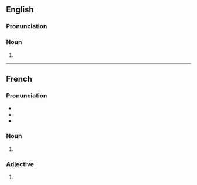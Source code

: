 {{also|vèrts}}
==English==

===Pronunciation===
{{rfp|lang=en}}
{{rfap|lang=en}}

===Noun===
{{head|en|noun plural form}}

# {{plural of|vert|lang=en}}

----

==French==

===Pronunciation===
* {{IPA|/vɛʁ/|lang=fr}}
* {{homophones|vair|vaire|ver|verre|verres|vers|vert|lang=fr}}
* {{rhymes|ɛːʁ|lang=fr}}

===Noun===
{{head|fr|noun plural form|g=m}}

# {{plural of|vert|lang=fr}}

===Adjective===
{{fr-adj-form}}

# {{masculine plural of|vert|lang=fr}}